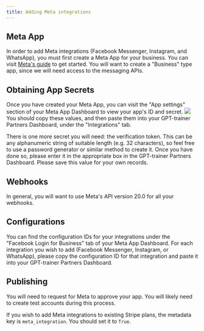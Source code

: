 ```yaml
---
title: Adding Meta integrations
---
```


## Meta App

In order to add Meta integrations (Facebook Messenger, Instagram, and WhatsApp), you must first create a Meta App for your business. You can visit [Meta's guide](https://developers.facebook.com/docs/development/create-an-app/other-app-types) to get started. You will want to create a "Business" type app, since we will need access to the messaging APIs.

## Obtaining App Secrets

Once you have created your Meta App, you can visit the "App settings" section of your Meta App Dashboard to view your app's ID and secret.
![](/images/meta-app-id.png)
You should copy these values, and then paste them into your GPT-trainer Partners Dashboard, under the "Integrations" tab.

There is one more secret you will need: the verification token. This can be any alphanumeric string of suitable length (e.g. 32 characters), so feel free to use a password generator or similar method to create it. Once you have done so, please enter it in the appropriate box in the GPT-trainer Partners Dashboard. Please save this value for your own records.

## Webhooks

In general, you will want to use Meta's API version 20.0 for all your webhooks.

## Configurations

You can find the configuration IDs for your integrations under the "Facebook Login for Business" tab of your Meta App Dashboard. For each integration you wish to add (Facebook Messenger, Instagram, or WhatsApp), please copy the configuration ID for that integration and paste it into your GPT-trainer Partners Dashboard.

## Publishing

You will need to request for Meta to approve your app. You will likely need to create test accounts during this process.

If you wish to add Meta integrations to existing Stripe plans, the metadata key is `meta_integration`. You should set it to `True`.